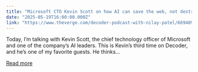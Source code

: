 ```yaml
---
title: "Microsoft CTO Kevin Scott on how AI can save the web, not destroy it"
date: "2025-05-19T16:00:00.000Z"
link: "https://www.theverge.com/decoder-podcast-with-nilay-patel/669409/microsoft-cto-kevin-scott-interview-ai-natural-language-search-openai"
---
```


Today, I’m talking with Kevin Scott, the chief technology officer of Microsoft and one of the company’s AI leaders. This is Kevin’s third time on Decoder, and he’s one of my favorite guests. He thinks...

[Read more](https://www.theverge.com/decoder-podcast-with-nilay-patel/669409/microsoft-cto-kevin-scott-interview-ai-natural-language-search-openai)
